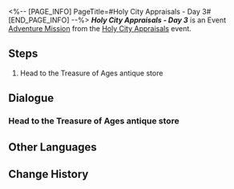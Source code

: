 <%-- [PAGE_INFO]
PageTitle=#Holy City Appraisals - Day 3#
[END_PAGE_INFO] --%>
{{Stub|Dialogue.}}
{{Mission Infobox
|id            = 8031403
|title         = 
|image         = <!--Mission Holy City Appraisals - Day 3.png-->
|type          = Adventure
|event_name    = Holy City Appraisals
|chapter       = 
|requirements  = [[Adventure Mission]] ''[[Holy City Appraisals - Day 2]]'' completed
|summary       = <!--official mission summary from Fate's Atlas-->
|characters    = Theodoros; Trailblazer
|startLocation = [[Amphoreus]] - [["Eternal Holy City" Okhema]]
|world         = Amphoreus
|area          = "Eternal Holy City" Okhema
|prev          = Holy City Appraisals - Day 2
|next          = Holy City Appraisals - Day 4
|rewards       = Credit*1,000
}}
'''''Holy City Appraisals - Day 3''''' is an Event [[Adventure Mission]] from the [[Holy City Appraisals]] event.

==Steps==
# Head to the Treasure of Ages antique store

<!--
==Gameplay Notes==

--><!--
==Trial Character==

-->
==Dialogue==
{{Stub Dialogue}}
===Head to the Treasure of Ages antique store{{subst:void|<!--803140301-->}}===
{{Mission Description|type=adventure|location="Eternal Holy City" Okhema|The treasures up for appraisal today are ready. Time to talk to Theodoros.}}
{{Dialogue Start}}
:{{tx}}
{{Dialogue End}}

==Other Languages==
{{Other Languages
|en   = Holy City Appraisals - Day 3
|zhs  = 圣城鉴宝•第三日
|zht  = 聖城鑑寶•第三日
|ja   = 聖都の宝物鑑定・3日目
|ko   = 거룩한 도시 보물 감정•3일차
|es   = Tasaciones en la ciudad sagrada: día 3
|fr   = Expertise de la ville sainte - Jour&nbsp;3
|ru   = Экспертиза подлинности в священном городе: День 3
|th   = ประเมินสมบัติเมืองศักดิ์สิทธิ์ วันที่ 3
|vi   = Giám Bảo Thánh Thành - Ngày 3
|de   = Schatzbegutachtung der Heiligen Stadt: Tag 3
|id   = Penaksiran Harta Kota Suci: Hari 3
|pt   = Avaliações da Pólis Sagrada - Dia 3
}}

==Change History==
{{Change History|3.1}}
